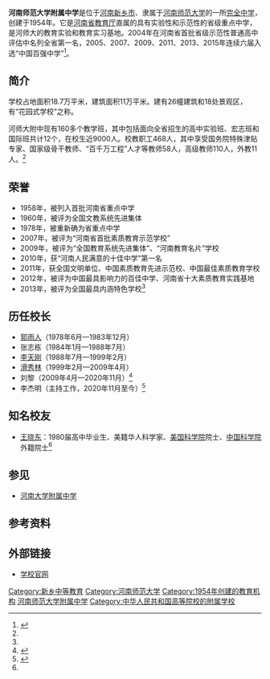 '''河南师范大学附属中学'''是位于[[河南|河南]][[新乡市|新乡市]]、隶属于[[河南师范大学|河南师范大学]]的一所[[完全中学|完全中学]]，创建于1954年。它是[[河南省教育厅|河南省教育厅]]直属的具有实验性和示范性的省级重点中学，是河师大的教育实验和教育实习基地。2004年在河南省首批省级示范性普通高中评估中名列全省第一名，2005、2007、2009、2011、2013、2015年连续六届入选“中国百强中学”<ref name="简介">{{cite web |url=http://www.hnsdfz.com/html/2012/xuexiaojianjie_0401/1140.html |language= |title=学校简介 |publisher=河南师大附中 |date=2012-04-01 |accessdate= |archive-date=2015-09-24 |archive-url=https://web.archive.org/web/20150924030813/http://www.hnsdfz.com/html/2012/xuexiaojianjie_0401/1140.html |dead-url=no }}</ref>。

== 简介 ==
学校占地面积18.7万平米，建筑面积11万平米。建有26幢建筑和18处景观区，有“花园式学校”之称。

河师大附中现有160多个教学班，其中包括面向全省招生的高中实验班、宏志班和国际班共计12个，在校生近9000人。校教职工468人，其中享受国务院特殊津贴专家、国家级骨干教师、“百千万工程”人才等教师58人，高级教师110人，外教11人。<ref name="简介"/>

== 荣誉 ==
*1958年，被列入首批河南省重点中学
*1960年，被评为全国文教系统先进集体
*1978年，被重新确为省重点中学
*2007年，被评为“河南省首批素质教育示范学校”
*2009年，被评为“全国教育系统先进集体”、“河南教育名片”学校
*2010年，获“河南人民满意的十佳中学”第一名
*2011年，获全国文明单位、中国素质教育先进示范校、中国最佳素质教育学校
*2012年，被评为中国最具影响力的百佳中学、河南省十大素质教育实践基地
*2013年，被评为全国最具内涵特色学校<ref name="简介"/>

== 历任校长 ==
*[[郭雨人|郭雨人]]（1978年6月—1983年12月）
*张志栋（1984年1月—1988年7月）
*[[李天刚|李天刚]]（1988年7月—1999年2月）
*[[滑秀林|滑秀林]]（1999年2月—2009年4月）
*刘黎（2009年4月—2020年11月）<ref >{{cite web |url=http://www.hnsdfz.com/html/2012/lirenlingdao_0411/3091.html |language= |title=河南师大附中历任领导 |publisher=河南师大附中 |date=2012-04-11 |accessdate= |archive-date=2014-06-21 |archive-url=https://web.archive.org/web/20140621010023/http://www.hnsdfz.com/html/2012/lirenlingdao_0411/3091.html |dead-url=no }}</ref>
*李杰明（主持工作，2020年11月至今）<ref >{{cite web |url=http://www.hnsdfz.com/html/2020/lirenlingdao_1224/9694.html |language= |title=河南师大附中现任领导 |publisher=河南师大附中 |date=2020-12-24 |accessdate= |archive-date=2021-04-17 |archive-url=https://web.archive.org/web/20210417021528/http://www.hnsdfz.com/html/2020/lirenlingdao_1224/9694.html |dead-url=no }}</ref>

== 知名校友 ==
*[[王晓东_(科学家)|王晓东]]：1980届高中毕业生、美籍华人科学家、[[美国科学院|美国科学院]]院士、[[中国科学院|中国科学院]]外籍院士<ref name="简介"/>

== 参见 ==
*[[河南大学附属中学|河南大学附属中学]]

== 参考资料 ==
{{reflist}}

== 外部链接 ==
*[http://www.hnsdfz.cn/ 学校官网] {{Wayback|url=http://www.hnsdfz.cn/ |date=20150902212941 }}

{{河南省示范性普通高级中学}}
{{DEFAULTSORT:}}
[[Category:新乡中等教育|Category:新乡中等教育]]
[[Category:河南师范大学|Category:河南师范大学]]
[[Category:1954年创建的教育机构|Category:1954年创建的教育机构]]
[[Category:河南师范大学附属中学|]]
[[Category:中华人民共和国高等院校的附属学校|Category:中华人民共和国高等院校的附属学校]]